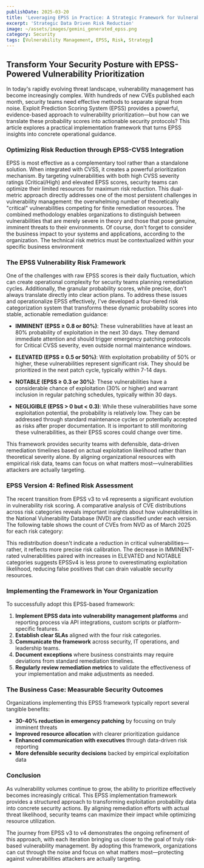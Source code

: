 ```yaml
---
publishDate: 2025-03-20
title: 'Leveraging EPSS in Practice: A Strategic Framework for Vulnerability Prioritization'
excerpt: 'Strategic Data Driven Risk Reduction'
image: ~/assets/images/gemini_generated_epss.png
category: Security
tags: [Vulnerability Management, EPSS, Risk, Strategy]
---
```



## Transform Your Security Posture with EPSS-Powered Vulnerability Prioritization

In today's rapidly evolving threat landscape, vulnerability management has become increasingly complex. With hundreds of new CVEs published each month, security teams need effective methods to separate signal from noise. Exploit Prediction Scoring System (EPSS) provides a powerful, evidence-based approach to vulnerability prioritization—but how can we translate these probability scores into actionable security protocols? This article explores a practical implementation framework that turns EPSS insights into concrete operational guidance.

### Optimizing Risk Reduction through EPSS-CVSS Integration

EPSS is most effective as a complementary tool rather than a standalone solution. When integrated with CVSS, it creates a powerful prioritization mechanism. By targeting vulnerabilities with both high CVSS severity ratings (Critical/High) and elevated EPSS scores, security teams can optimize their limited resources for maximum risk reduction. This dual-metric approach directly addresses one of the most persistent challenges in vulnerability management: the overwhelming number of theoretically "critical" vulnerabilities competing for finite remediation resources. The combined methodology enables organizations to distinguish between vulnerabilities that are merely severe in theory and those that pose genuine, imminent threats to their environments. Of course, don't forget to consider the business impact to your systems and applications, according to the organization. The technical risk metrics must be contextualized within your specific business environment

### The EPSS Vulnerability Risk Framework

One of the challenges with raw EPSS scores is their daily fluctuation, which can create operational complexity for security teams planning remediation cycles. Additionally, the granular probability scores, while precise, don't always translate directly into clear action plans. To address these issues and operationalize EPSS effectively, I've developed a four-tiered risk categorization system that transforms these dynamic probability scores into stable, actionable remediation guidance:

- **IMMINENT (EPSS ≥ 0.8 or 80%)**: These vulnerabilities have at least an 80% probability of exploitation in the next 30 days. They demand immediate attention and should trigger emergency patching protocols for Critical CVSS severity, even outside normal maintenance windows.

- **ELEVATED (EPSS ≥ 0.5 or 50%)**: With exploitation probability of 50% or higher, these vulnerabilities represent significant risk. They should be prioritized in the next patch cycle, typically within 7-14 days.

- **NOTABLE (EPSS ≥ 0.3 or 30%)**: These vulnerabilities have a considerable chance of exploitation (30% or higher) and warrant inclusion in regular patching schedules, typically within 30 days.

- **NEGLIGIBLE (EPSS > 0 but < 0.3)**: While these vulnerabilities have some exploitation potential, the probability is relatively low. They can be addressed through standard maintenance cycles or potentially accepted as risks after proper documentation. It is important to still monitoring these vulnerabilities, as their EPSS scores could change over time.

This framework provides security teams with defensible, data-driven remediation timelines based on actual exploitation likelihood rather than theoretical severity alone. By aligning organizational resources with empirical risk data, teams can focus on what matters most—vulnerabilities attackers are actually targeting.

### EPSS Version 4: Refined Risk Assessment

The recent transition from EPSS v3 to v4 represents a significant evolution in vulnerability risk scoring. A comparative analysis of CVE distributions across risk categories reveals important insights about how vulnerabilities in the National Vulnerability Database (NVD) are classified under each version. The following table shows the count of CVEs from NVD as of March 2025 for each risk category:

<EPSSComparisonChart client:load />

This redistribution doesn't indicate a reduction in critical vulnerabilities—rather, it reflects more precise risk calibration. The decrease in IMMINENT-rated vulnerabilities paired with increases in ELEVATED and NOTABLE categories suggests EPSSv4 is less prone to overestimating exploitation likelihood, reducing false positives that can drain valuable security resources.

### Implementing the Framework in Your Organization

To successfully adopt this EPSS-based framework:

1. **Implement EPSS data into vulnerability management platforms** and reporting process via API integrations, custom scripts or platform-specific features.
2. **Establish clear SLAs** aligned with the four risk categories.
3. **Communicate the framework** across security, IT operations, and leadership teams.
4. **Document exceptions** where business constraints may require deviations from standard remediation timelines.
5. **Regularly review remediation metrics** to validate the effectiveness of your implementation and make adjustments as needed.

### The Business Case: Measurable Security Outcomes

Organizations implementing this EPSS framework typically report several tangible benefits:

- **30-40% reduction in emergency patching** by focusing on truly imminent threats
- **Improved resource allocation** with clearer prioritization guidance
- **Enhanced communication with executives** through data-driven risk reporting
- **More defensible security decisions** backed by empirical exploitation data

### Conclusion

As vulnerability volumes continue to grow, the ability to prioritize effectively becomes increasingly critical. This EPSS implementation framework provides a structured approach to transforming exploitation probability data into concrete security actions. By aligning remediation efforts with actual threat likelihood, security teams can maximize their impact while optimizing resource utilization.

The journey from EPSS v3 to v4 demonstrates the ongoing refinement of this approach, with each iteration bringing us closer to the goal of truly risk-based vulnerability management. By adopting this framework, organizations can cut through the noise and focus on what matters most—protecting against vulnerabilities attackers are actually targeting.
